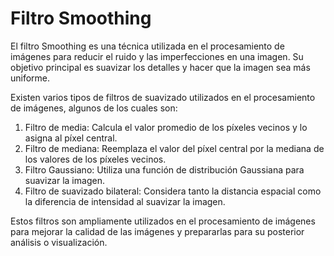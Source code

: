 # Filtro Smoothing

El filtro Smoothing es una técnica utilizada en el procesamiento de imágenes para reducir el ruido y las imperfecciones en una imagen. Su objetivo principal es suavizar los detalles y hacer que la imagen sea más uniforme.

Existen varios tipos de filtros de suavizado utilizados en el procesamiento de imágenes, algunos de los cuales son:

1. Filtro de media: Calcula el valor promedio de los píxeles vecinos y lo asigna al píxel central.
2. Filtro de mediana: Reemplaza el valor del píxel central por la mediana de los valores de los píxeles vecinos.
3. Filtro Gaussiano: Utiliza una función de distribución Gaussiana para suavizar la imagen.
4. Filtro de suavizado bilateral: Considera tanto la distancia espacial como la diferencia de intensidad al suavizar la imagen.

Estos filtros son ampliamente utilizados en el procesamiento de imágenes para mejorar la calidad de las imágenes y prepararlas para su posterior análisis o visualización.
